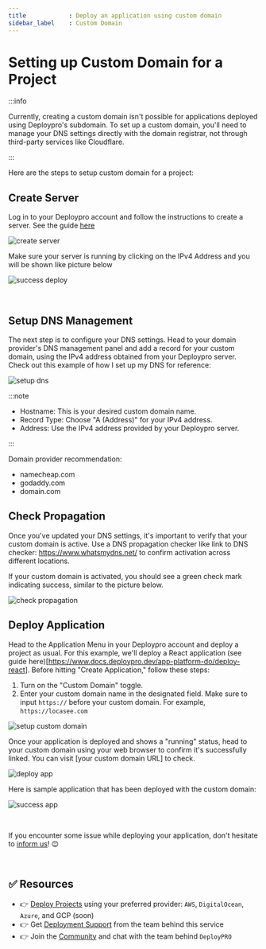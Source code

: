 ---
title            : Deploy an application using custom domain
sidebar_label    : Custom Domain
---

# Setting up Custom Domain for a Project

:::info

Currently, creating a custom domain isn't possible for applications deployed using Deploypro's subdomain. To set up a custom domain, you'll need to manage your DNS settings directly with the domain registrar, not through third-party services like Cloudflare.

:::

Here are the steps to setup custom domain for a project:

## Create Server
Log in to your Deploypro account and follow the instructions to create a server. See the guide [here](https://www.docs.deploypro.dev/app-platform-do/create-server)

![create server](https://github.com/app-generator/deploypro-docs/assets/46531367/30527108-2dca-476c-94ae-a04ab1b4cc7d)

Make sure your server is running by clicking on the IPv4 Address and you will be shown like picture below

![success deploy](https://github.com/app-generator/deploypro-docs/assets/46531367/046db01e-41da-4928-b65f-2b9fffc58c8b)

<br/>

## Setup DNS Management

The next step is to configure your DNS settings. Head to your domain provider's DNS management panel and add a record for your custom domain, using the IPv4 address obtained from your Deploypro server. Check out this example of how I set up my DNS for reference:

![setup dns](https://github.com/app-generator/deploypro-docs/assets/46531367/7f7c46fe-c1d8-4932-9c8d-d38f221f5980)

:::note

-	Hostname: This is your desired custom domain name.
-	Record Type: Choose "A (Address)" for your IPv4 address.
-	Address: Use the IPv4 address provided by your Deploypro server.

:::

Domain provider recommendation:
- namecheap.com
- godaddy.com
- domain.com

## Check Propagation
Once you've updated your DNS settings, it's important to verify that your custom domain is active. Use a DNS propagation checker like link to DNS checker: https://www.whatsmydns.net/ to confirm activation across different locations.

If your custom domain is activated, you should see a green check mark indicating success, similar to the picture below.

![check propagation](https://github.com/app-generator/deploypro-docs/assets/46531367/0c496542-c248-430c-99f1-820ff9f03755)

## Deploy Application
Head to the Application Menu in your Deploypro account and deploy a project as usual. For this example, we'll deploy a React application (see guide here)[https://www.docs.deploypro.dev/app-platform-do/deploy-react]. Before hitting "Create Application," follow these steps:
1.	Turn on the "Custom Domain" toggle.
2.	Enter your custom domain name in the designated field. Make sure to input `https://` before your custom domain. For example, `https://locasee.com`

![setup custom domain](https://github.com/app-generator/deploypro-docs/assets/46531367/2971f95f-c92c-4106-a368-bca7ed8b0763)

Once your application is deployed and shows a "running" status, head to your custom domain using your web browser to confirm it's successfully linked. You can visit [your custom domain URL] to check.

![deploy app](https://github.com/app-generator/deploypro-docs/assets/46531367/52840cc9-15c6-411f-8e47-4ee0538d2a59)

Here is sample application that has been deployed with the custom domain:

![success app](https://github.com/app-generator/deploypro-docs/assets/46531367/1f06305b-5748-4cf7-ac4d-24110f29901b)

<br />

If you encounter some issue while deploying your application, don't hesitate to [inform us](https://discord.gg/qQhjQZhnur)! 😉

<br />

## ✅ Resources

- 👉 [Deploy Projects](https://deploypro.dev/) using your preferred provider: `AWS`, `DigitalOcean`, `Azure`, and GCP (soon)
- 👉 Get [Deployment Support](https://deploypro.dev/support/) from the team behind this service
- 👉 Join the [Community](https://discord.gg/qQhjQZhnur) and chat with the team behind `DeployPRO`